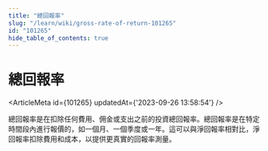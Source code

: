 ```yaml
---
title: "總回報率"
slug: "/learn/wiki/gross-rate-of-return-101265"
id: "101265"
hide_table_of_contents: true
---
```



# 總回報率

<ArticleMeta id={101265} updatedAt={'2023-09-26 13:58:54'} />
<div className='border-solid border-b border-t-0 my-4 border-[var(--ifm-color-gray-300)]' />

總回報率是在扣除任何費用、佣金或支出之前的投資總回報率。總回報率是在特定時間段內進行報價的，如一個月、一個季度或一年。這可以與淨回報率相對比，淨回報率扣除費用和成本，以提供更真實的回報率測量。
